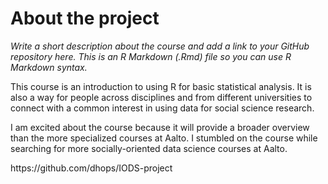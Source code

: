 
# About the project

*Write a short description about the course and add a link to your GitHub repository here. This is an R Markdown (.Rmd) file so you can use R Markdown syntax.*

\textit{The course}
This course is an introduction to using R for basic statistical analysis. It is also a way for people across disciplines and from different universities to connect with a common interest in using data for social science research.

I am excited about the course because it will provide a broader overview than the more specialized courses at Aalto. I stumbled on the course while searching for more socially-oriented data science courses at Aalto.

\textit{Github Link:}
https://github.com/dhops/IODS-project